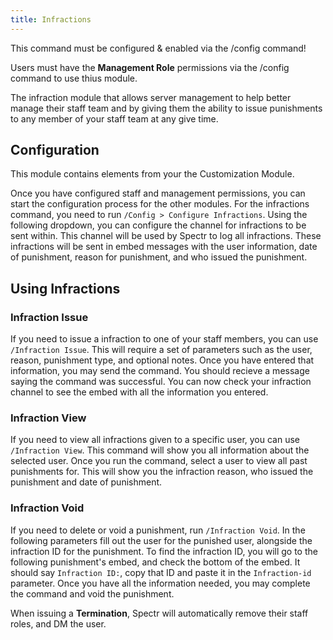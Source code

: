 ```yaml
---
title: Infractions
---
```


<Warning>This command must be configured & enabled via the /config command!</Warning>

<Warning>Users must have the **Management Role** permissions via the /config command to use thius module.</Warning>

The infraction module that allows server management to help better manage their staff team and by giving them the ability to issue punishments to any member of your staff team at any give time. 
## Configuration

<Info>This module contains elements from your the Customization Module.</Info>

Once you have configured staff and management permissions, you can start the configuration process for the other modules. For the infractions command, you need to run  `/Config > Configure Infractions`. Using the following dropdown, you can configure the channel for infractions to be sent within. This channel will be used by Spectr to log all infractions. These infractions will be sent in embed messages with the user information, date of punishment, reason for punishment, and who issued the punishment.

## Using Infractions

### Infraction Issue
If you need to issue a infraction to one of your staff members, you can use `/Infraction Issue`. This will require a set of parameters such as the user, reason, punishment type, and optional notes. Once you have entered that information, you may send the command. You should recieve a message saying the command was successful. You can now check your infraction channel to see the embed with all the information you entered. 

### Infraction View
If you need to view all infractions given to a specific user, you can use `/Infraction View`. This command will show you all information about the selected user. Once you run the command, select a user to view all past punishments for. This will show you the infraction reason, who issued the punishment and date of punishment. 

### Infraction Void
If you need to delete or void a punishment, run `/Infraction Void`. In the following parameters fill out the user for the punished user, alongside the infraction ID for the punishment. To find the infraction ID, you will go to the following punishment\'s embed, and check the bottom of the embed. It should say `Infraction ID:`, copy that ID and paste it in the `Infraction-id` parameter. Once you have all the information needed, you may complete the command and void the punishment.

<Info>When issuing a **Termination**, Spectr will automatically remove their staff roles, and DM the user.</Info>